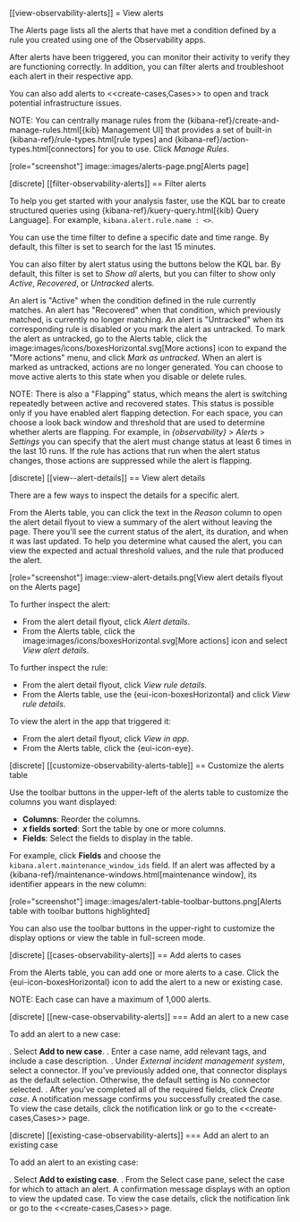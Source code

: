 [[view-observability-alerts]]
= View alerts

The Alerts page lists all the alerts that have met a condition defined by a rule you created using
one of the Observability apps.

After alerts have been triggered, you can monitor their activity to verify they are functioning correctly.
In addition, you can filter alerts and troubleshoot each alert in their respective app.

You can also add alerts to <<create-cases,Cases>> to open and track potential infrastructure issues.

NOTE: You can centrally manage rules from the
{kibana-ref}/create-and-manage-rules.html[{kib} Management UI] that provides a
set of built-in {kibana-ref}/rule-types.html[rule types] and
{kibana-ref}/action-types.html[connectors] for you to use. Click *Manage Rules*.

[role="screenshot"]
image::images/alerts-page.png[Alerts page]

[discrete]
[[filter-observability-alerts]]
== Filter alerts

To help you get started with your analysis faster, use the KQL bar to create structured queries using
{kibana-ref}/kuery-query.html[{kib} Query Language]. For example, `kibana.alert.rule.name : <>`.

You can use the time filter to define a specific date and time range. By default, this filter is set to search
for the last 15 minutes.

You can also filter by alert status using the buttons below the KQL bar.
By default, this filter is set to *Show all* alerts, but you can filter to show only *Active*, *Recovered*, or *Untracked* alerts.

An alert is "Active" when the condition defined in the rule currently matches.
An alert has "Recovered" when that condition, which previously matched, is currently no longer matching.
An alert is "Untracked" when its corresponding rule is disabled or you mark the alert as untracked.
To mark the alert as untracked, go to the Alerts table, click the image:images/icons/boxesHorizontal.svg[More actions] icon to expand the "More actions" menu, and click *Mark as untracked*.
When an alert is marked as untracked, actions are no longer generated.
You can choose to move active alerts to this state when you disable or delete rules.

NOTE: There is also a "Flapping" status, which means the alert is switching repeatedly between active and recovered states.
This status is possible only if you have enabled alert flapping detection.
For each space, you can choose a look back window and threshold that are used to determine whether alerts are flapping. For example, in *{observability}* > *Alerts* > *Settings* you can specify that the alert must change status at least 6 times in the last 10 runs. If the rule has actions that run when the alert status changes, those actions are suppressed while the alert is flapping.

[discrete]
[[view--alert-details]]
== View alert details

There are a few ways to inspect the details for a specific alert.

From the Alerts table, you can click the text in the *Reason* column to open the alert detail flyout to view a summary of the alert without leaving the page.
There you'll see the current status of the alert, its duration, and when it was last updated.
To help you determine what caused the alert, you can view the expected and actual threshold values, and the rule that produced the alert.

[role="screenshot"]
image::view-alert-details.png[View alert details flyout on the Alerts page]

To further inspect the alert:

* From the alert detail flyout, click *Alert details*.
* From the Alerts table, click the image:images/icons/boxesHorizontal.svg[More actions] icon and select *View alert details*.

To further inspect the rule:

* From the alert detail flyout, click *View rule details*.
* From the Alerts table, use the {eui-icon-boxesHorizontal} and click *View rule details*.

To view the alert in the app that triggered it:

* From the alert detail flyout, click *View in app*.
* From the Alerts table, click the {eui-icon-eye}.

[discrete]
[[customize-observability-alerts-table]]
== Customize the alerts table

Use the toolbar buttons in the upper-left of the alerts table to customize the columns you want displayed:

* **Columns**: Reorder the columns.
* **_x_ fields sorted**: Sort the table by one or more columns.
* **Fields**: Select the fields to display in the table.

For example, click **Fields** and choose the `kibana.alert.maintenance_window_ids` field.
If an alert was affected by a {kibana-ref}/maintenance-windows.html[maintenance window], its identifier appears in the new column:

[role="screenshot"]
image::images/alert-table-toolbar-buttons.png[Alerts table with toolbar buttons highlighted]

You can also use the toolbar buttons in the upper-right to customize the display options or view the table in full-screen mode.

[discrete]
[[cases-observability-alerts]]
== Add alerts to cases

From the Alerts table, you can add one or more alerts to a case. Click the {eui-icon-boxesHorizontal} icon
to add the alert to a new or existing case.

NOTE: Each case can have a maximum of 1,000 alerts.

[discrete]
[[new-case-observability-alerts]]
=== Add an alert to a new case

To add an alert to a new case:

. Select **Add to new case**.
. Enter a case name, add relevant tags, and include a case description.
. Under *External incident management system*, select a connector. If you’ve previously added one, that connector
displays as the default selection. Otherwise, the default setting is No connector selected.
. After you’ve completed all of the required fields, click *Create case*. A notification message confirms you successfully
created the case. To view the case details, click the notification link or go to the <<create-cases,Cases>> page.

[discrete]
[[existing-case-observability-alerts]]
=== Add an alert to an existing case

To add an alert to an existing case:

. Select **Add to existing case**.
. From the Select case pane, select the case for which to attach an alert. A confirmation message displays
with an option to view the updated case. To view the case details, click the notification link or go to the <<create-cases,Cases>> page.

